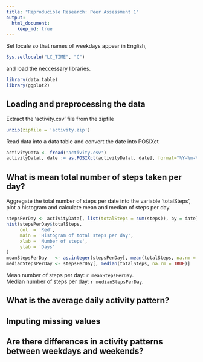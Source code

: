 ```yaml
---
title: "Reproducible Research: Peer Assessment 1"
output: 
  html_document:
    keep_md: true
---
```

Set locale so that names of weekdays appear in English,
```r
Sys.setlocale("LC_TIME", "C")
```
and load the neccessary libraries.
```r
library(data.table)
library(ggplot2)
```


## Loading and preprocessing the data
Extract the 'activity.csv' file from the zipfile
```r
unzip(zipfile = 'activity.zip')
```
Read data into a data table and convert the date into POSIXct
```r
activityData <- fread('activity.csv')
activityData[, date := as.POSIXct(activityData[, date], format="%Y-%m-%d")]
```


## What is mean total number of steps taken per day?
Aggregate the total number of steps per date into the variable 'totalSteps',
plot a histogram and calculate mean and median of steps per day.
```r
stepsPerDay <- activityData[, list(totalSteps = sum(steps)), by = date]
hist(stepsPerDay$totalSteps, 
     col  = 'Red',
     main = 'Histogram of total steps per day',
     xlab = 'Number of steps',
     ylab = 'Days'
)
meanStepsPerDay   <- as.integer(stepsPerDay[, mean(totalSteps, na.rm = TRUE)])
medianStepsPerDay <- stepsPerDay[, median(totalSteps, na.rm = TRUE)]
```
Mean number of steps per day: `r meanStepsPerDay`.   
Median number of steps per day: `r medianStepsPerDay`.

## What is the average daily activity pattern?



## Imputing missing values



## Are there differences in activity patterns between weekdays and weekends?
